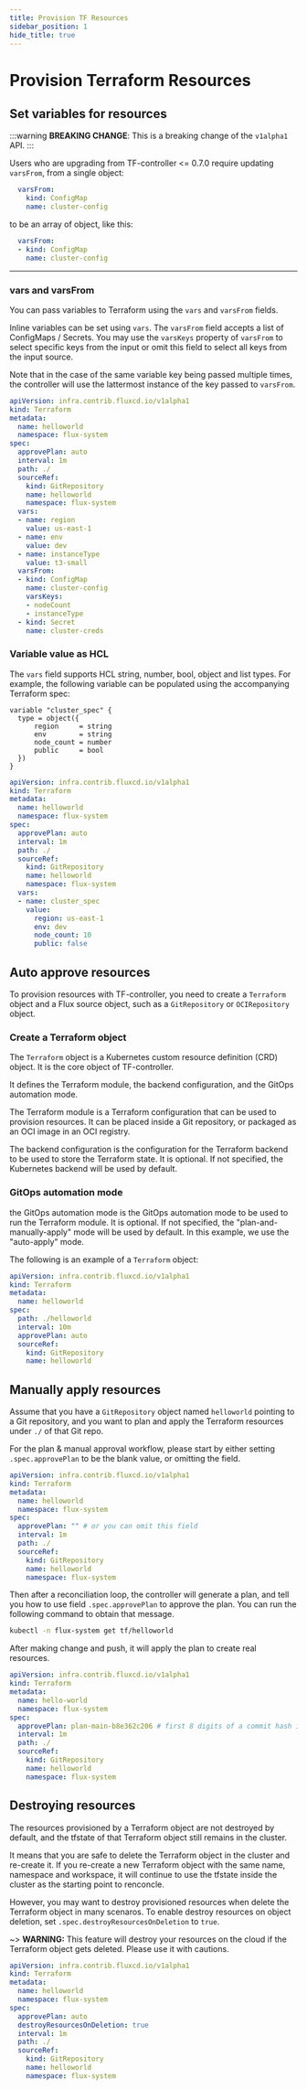 ```yaml
---
title: Provision TF Resources
sidebar_position: 1
hide_title: true
---
```


# Provision Terraform Resources

## Set variables for resources

:::warning
**BREAKING CHANGE**: This is a breaking change of the `v1alpha1` API.
:::

Users who are upgrading from TF-controller <= 0.7.0 require updating `varsFrom`,
from a single object:

```yaml hl_lines="2"
  varsFrom:
    kind: ConfigMap
    name: cluster-config
```

to be an array of object, like this:

```yaml hl_lines="2"
  varsFrom:
  - kind: ConfigMap
    name: cluster-config
```

---

### **vars** and **varsFrom**

You can pass variables to Terraform using the `vars` and `varsFrom` fields.

Inline variables can be set using `vars`. The `varsFrom` field accepts a list of ConfigMaps / Secrets.
You may use the `varsKeys` property of `varsFrom` to select specific keys from the input or omit this field
to select all keys from the input source.

Note that in the case of the same variable key being passed multiple times, the controller will use
the lattermost instance of the key passed to `varsFrom`.

```yaml hl_lines="15-20 22-28"
apiVersion: infra.contrib.fluxcd.io/v1alpha1
kind: Terraform
metadata:
  name: helloworld
  namespace: flux-system
spec:
  approvePlan: auto
  interval: 1m
  path: ./
  sourceRef:
    kind: GitRepository
    name: helloworld
    namespace: flux-system
  vars:
  - name: region
    value: us-east-1
  - name: env
    value: dev
  - name: instanceType
    value: t3-small
  varsFrom:
  - kind: ConfigMap
    name: cluster-config
    varsKeys:
    - nodeCount
    - instanceType
  - kind: Secret
    name: cluster-creds
```

### Variable value as HCL

The `vars` field supports HCL string, number, bool, object and list types. For example, the following variable can be populated using the accompanying Terraform spec:

```hcl hl_lines="3-6"
variable "cluster_spec" {
  type = object({
      region     = string
      env        = string
      node_count = number
      public     = bool
  })
}
```

```yaml hl_lines="17-20"
apiVersion: infra.contrib.fluxcd.io/v1alpha1
kind: Terraform
metadata:
  name: helloworld
  namespace: flux-system
spec:
  approvePlan: auto
  interval: 1m
  path: ./
  sourceRef:
    kind: GitRepository
    name: helloworld
    namespace: flux-system
  vars:
  - name: cluster_spec
    value:
      region: us-east-1
      env: dev
      node_count: 10
      public: false
```

## Auto approve resources

To provision resources with TF-controller, you need to create a `Terraform` object and a Flux source object, 
such as a `GitRepository` or `OCIRepository` object.

### Create a Terraform object

The `Terraform` object is a Kubernetes custom resource definition (CRD) object.
It is the core object of TF-controller. 

It defines the Terraform module, the backend configuration, and the GitOps automation mode.

The Terraform module is a Terraform configuration that can be used to provision resources.
It can be placed inside a Git repository, or packaged as an OCI image in an OCI registry.

The backend configuration is the configuration for the Terraform backend to be used to store the Terraform state.
It is optional. If not specified, the Kubernetes backend will be used by default.

### GitOps automation mode

the GitOps automation mode is the GitOps automation mode to be used to run the Terraform module.
It is optional. If not specified, the "plan-and-manually-apply" mode will be used by default.
In this example, we use the "auto-apply" mode.

The following is an example of a `Terraform` object:

```yaml hl_lines="8"
apiVersion: infra.contrib.fluxcd.io/v1alpha1
kind: Terraform
metadata:
  name: helloworld
spec:
  path: ./helloworld
  interval: 10m
  approvePlan: auto
  sourceRef:
    kind: GitRepository
    name: helloworld
```

## Manually apply resources

Assume that you have a `GitRepository` object named `helloworld` pointing to a Git repository, and you want to plan and apply the Terraform resources under `./` of that Git repo.

For the plan & manual approval workflow, please start by either setting `.spec.approvePlan` to be the blank value, or omitting the field.

```yaml hl_lines="7"
apiVersion: infra.contrib.fluxcd.io/v1alpha1
kind: Terraform
metadata:
  name: helloworld
  namespace: flux-system
spec:
  approvePlan: "" # or you can omit this field
  interval: 1m
  path: ./
  sourceRef:
    kind: GitRepository
    name: helloworld
    namespace: flux-system
```

Then after a reconciliation loop, the controller will generate a plan, and tell you how to use field `.spec.approvePlan` to approve the plan.
You can run the following command to obtain that message.

```bash
kubectl -n flux-system get tf/helloworld
```

After making change and push, it will apply the plan to create real resources.

```yaml hl_lines="7"
apiVersion: infra.contrib.fluxcd.io/v1alpha1
kind: Terraform
metadata:
  name: hello-world
  namespace: flux-system
spec:
  approvePlan: plan-main-b8e362c206 # first 8 digits of a commit hash is enough
  interval: 1m
  path: ./
  sourceRef:
    kind: GitRepository
    name: helloworld
    namespace: flux-system
```

## Destroying resources

The resources provisioned by a Terraform object are not destroyed by default, and the tfstate of that Terraform object still remains in the cluster.

It means that you are safe to delete the Terraform object in the cluster and re-create it. 
If you re-create a new Terraform object with the same name, namespace and workspace, it will continue to use the tfstate inside the cluster as the starting point to renconcle.

However, you may want to destroy provisioned resources when delete the Terraform object in many scenaros.
To enable destroy resources on object deletion, set `.spec.destroyResourcesOnDeletion` to `true`.

~> **WARNING:** This feature will destroy your resources on the cloud if the Terraform object gets deleted. Please use it with cautions.

```yaml hl_lines="8"
apiVersion: infra.contrib.fluxcd.io/v1alpha1
kind: Terraform
metadata:
  name: helloworld
  namespace: flux-system
spec:
  approvePlan: auto
  destroyResourcesOnDeletion: true
  interval: 1m
  path: ./
  sourceRef:
    kind: GitRepository
    name: helloworld
    namespace: flux-system
```